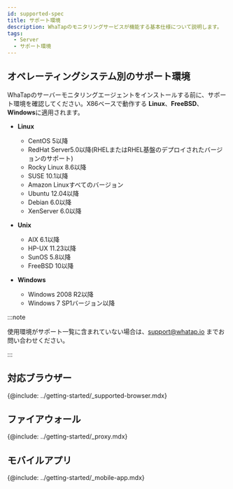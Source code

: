 ```yaml
---
id: supported-spec
title: サポート環境
description: WhaTapのモニタリングサービスが機能する基本仕様について説明します。
tags:
  - Server
  - サポート環境
---
```


## オペレーティングシステム別のサポート環境

WhaTapのサーバーモニタリングエージェントをインストールする前に、サポート環境を確認してください。X86ベースで動作する **Linux**、**FreeBSD**、**Windows**に適用されます。

-   **Linux**

    -   CentOS 5以降
    -   RedHat Server5.0以降(RHELまたはRHEL基盤のデプロイされたバージョンのサポート)
    -   Rocky Linux 8.6以降
    -   SUSE 10.1以降
    -   Amazon Linuxすべてのバージョン 
    -   Ubuntu 12.04以降
    -   Debian 6.0以降
    -   XenServer 6.0以降

-   **Unix**

    -   AIX 6.1以降
    -   HP-UX 11.23以降
    -   SunOS 5.8以降
    -   FreeBSD 10以降

-   **Windows**

    -   Windows 2008 R2以降
    -   Windows 7 SP1バージョン以降

:::note

使用環境がサポート一覧に含まれていない場合は、support@whatap.io までお問い合わせください。

:::

## 対応ブラウザー

{@include: ../getting-started/_supported-browser.mdx}  

## ファイアウォール

{@include: ../getting-started/_proxy.mdx}

## モバイルアプリ

{@include: ../getting-started/_mobile-app.mdx} 
